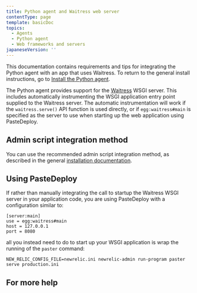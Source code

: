 ```yaml
---
title: Python agent and Waitress web server
contentType: page
template: basicDoc
topics:
  - Agents
  - Python agent
  - Web frameworks and servers
japaneseVersion: ''
---
```


This documentation contains requirements and tips for integrating the Python agent with an app that uses Waitress. To return to the general install instructions, go to [Install the Python agent](/docs/agents/python-agent/installation-configuration/python-agent-installation).

The Python agent provides support for the [Waitress](http://pypi.python.org/pypi/waitress) WSGI server. This includes automatically instrumenting the WSGI application entry point supplied to the Waitress server. The automatic instrumentation will work if the `waitress.serve()` API function is used directly, or if `egg:waitress#main` is specified as the server to use when starting up the web application using PasteDeploy.

## Admin script integration method

You can use the recommended admin script integration method, as described in the general [installation documentation](/docs/agents/python-agent/installation-configuration/python-agent-installation#integrate-with-application).

## Using PasteDeploy

If rather than manually integrating the call to startup the Waitress WSGI server in your application code, you are using PasteDeploy with a configuration similar to:

```
[server:main]
use = egg:waitress#main
host = 127.0.0.1
port = 8080
```

all you instead need to do to start up your WSGI application is wrap the running of the `paster` command:

```
NEW_RELIC_CONFIG_FILE=newrelic.ini newrelic-admin run-program paster serve production.ini
```

## For more help
